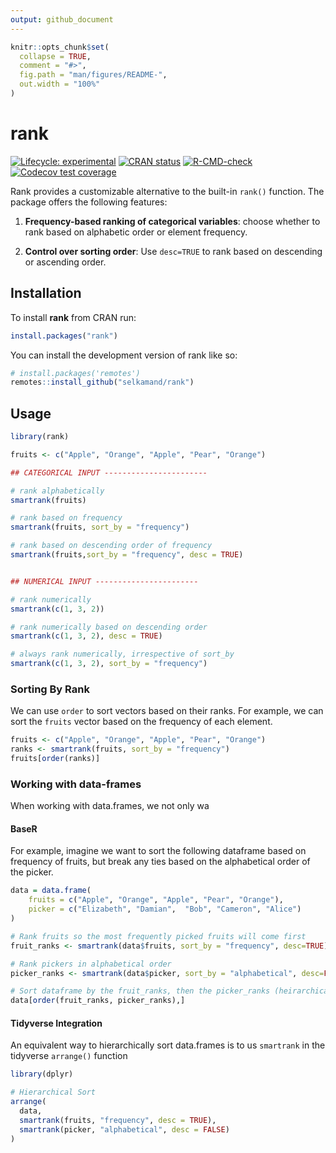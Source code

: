```yaml
---
output: github_document
---
```


<!-- README.md is generated from README.Rmd. Please edit that file -->

```r
knitr::opts_chunk$set(
  collapse = TRUE,
  comment = "#>",
  fig.path = "man/figures/README-",
  out.width = "100%"
)
```

# rank

<!-- badges: start -->
[![Lifecycle: experimental](https://img.shields.io/badge/lifecycle-experimental-orange.svg)](https://lifecycle.r-lib.org/articles/stages.html#experimental)
[![CRAN status](https://www.r-pkg.org/badges/version/rank)](https://CRAN.R-project.org/package=rank)
[![R-CMD-check](https://github.com/selkamand/rank/actions/workflows/R-CMD-check.yaml/badge.svg)](https://github.com/selkamand/rank/actions/workflows/R-CMD-check.yaml)
[![Codecov test coverage](https://codecov.io/gh/selkamand/rank/branch/master/graph/badge.svg)](https://app.codecov.io/gh/selkamand/rank?branch=master)
<!-- badges: end -->

Rank provides a customizable alternative to the built-in `rank()` function. The package offers the following features:

  1. **Frequency-based ranking of categorical variables**: choose whether to rank based on alphabetic order or element frequency.
  
  2. **Control over sorting order**: Use `desc=TRUE` to rank based on descending or ascending order.


## Installation


To install **rank** from CRAN run:

```r
install.packages("rank")
```

You can install the development version of rank like so:

``` r
# install.packages('remotes')
remotes::install_github("selkamand/rank")
```

## Usage

```r
library(rank)

fruits <- c("Apple", "Orange", "Apple", "Pear", "Orange")

## CATEGORICAL INPUT -----------------------

# rank alphabetically
smartrank(fruits)

# rank based on frequency
smartrank(fruits, sort_by = "frequency")

# rank based on descending order of frequency
smartrank(fruits,sort_by = "frequency", desc = TRUE)


## NUMERICAL INPUT -----------------------

# rank numerically
smartrank(c(1, 3, 2))

# rank numerically based on descending order
smartrank(c(1, 3, 2), desc = TRUE)

# always rank numerically, irrespective of sort_by
smartrank(c(1, 3, 2), sort_by = "frequency")
```


### Sorting By Rank

We can use `order` to sort vectors based on their ranks. For example, we can sort the `fruits` vector based on the frequency of each element.

```r
fruits <- c("Apple", "Orange", "Apple", "Pear", "Orange")
ranks <- smartrank(fruits, sort_by = "frequency")
fruits[order(ranks)]
```

### Working with data-frames

When working with data.frames, we not only wa

#### BaseR

For example, imagine we want to sort the following dataframe based on frequency of fruits, but break any ties based on the alphabetical order of the picker.

```r
data = data.frame(
    fruits = c("Apple", "Orange", "Apple", "Pear", "Orange"),
    picker = c("Elizabeth", "Damian",  "Bob", "Cameron", "Alice")
)

# Rank fruits so the most frequently picked fruits will come first
fruit_ranks <- smartrank(data$fruits, sort_by = "frequency", desc=TRUE) 

# Rank pickers in alphabetical order
picker_ranks <- smartrank(data$picker, sort_by = "alphabetical", desc=FALSE) 

# Sort dataframe by the fruit_ranks, then the picker_ranks (heirarchical sot)
data[order(fruit_ranks, picker_ranks),]
```


#### Tidyverse Integration

An equivalent way to hierarchically sort data.frames is to us `smartrank` in the tidyverse `arrange()` function
 
```r
library(dplyr)

# Hierarchical Sort
arrange(
  data, 
  smartrank(fruits, "frequency", desc = TRUE), 
  smartrank(picker, "alphabetical", desc = FALSE)
)
```

